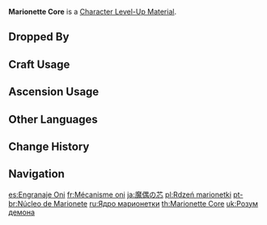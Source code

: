 {{Item Infobox
|id           = 113022
|image        = Item Marionette Core.png
|type         = Character Level-Up Materials
|group        = Normal Boss Drops
|invCategory  = Character Development Items
|quality      = 4
|description  = This core can power the inorganic Maguu Kenki and cause it to wield a blade like a living being.<br />Flesh decays, and with it decay all martial arts mastery and all poignant memories.<br />Perhaps only by converting one's four limbs and body into sturdy mechanical parts, and by at last sacrificing one's very own heart for a sophisticated mechanical one, can one transcend the impermanence of the fleshly form...
|source1      = Dropped by Lv. 30+ [[Maguu Kenki]]
}}
'''Marionette Core''' is a [[Character Level-Up Material]].

==Dropped By==
{{Dropped By|level=30}}

==Craft Usage==
{{Craft Usage}}

==Ascension Usage==
{{Ascension Usage}}

==Other Languages==
{{Other Languages
|en      = Marionette Core
|zhs     = 魔偶机心
|zhs_rm  = Mó Ǒu Jī Xīn
|zht     = 魔偶機心
|zht_rm  = Mó Ǒu Jī Xīn
|zh_tl   = Magic Puppet Machine Core
|ja      = 魔偶の芯
|ja_rm   = Maguu no Shin
|ja_tl   = Maguu's Core
|ko      = 꼭두각시 부품
|ko_rm   = Kkokdugaksi Bupum
|ko_tl   = Puppet Part
|es      = Engranaje Oni
|es_tl   = Oni Gear
|fr      = Mécanisme oni
|fr_tl   = Oni Mechanism
|ru      = Ядро марионетки
|ru_tl   = Marionette Core
|th      = Marionette Core
|vi      = Lõi Marionette
|vi_tl   = Marionette Core
|de      = Marionettenkern
|de_tl   = Marionette Core
|id      = Marionette Core
|pt      = Núcleo de Marionete
|pt_tl   = Marionette Core
|tr      = Kukla Çekirdeği
|tr_tl   = 
|it      = Nucleo del Maguu Kenki
|it_tl   = 
}}

==Change History==
{{Change History|1.6}}

==Navigation==
{{Development Item Navbox|Character Level-Up Materials}}

[[es:Engranaje Oni]]
[[fr:Mécanisme oni]]
[[ja:魔偶の芯]]
[[pl:Rdzeń marionetki]]
[[pt-br:Núcleo de Marionete]]
[[ru:Ядро марионетки]]
[[th:Marionette Core]]
[[uk:Розум демона]]
